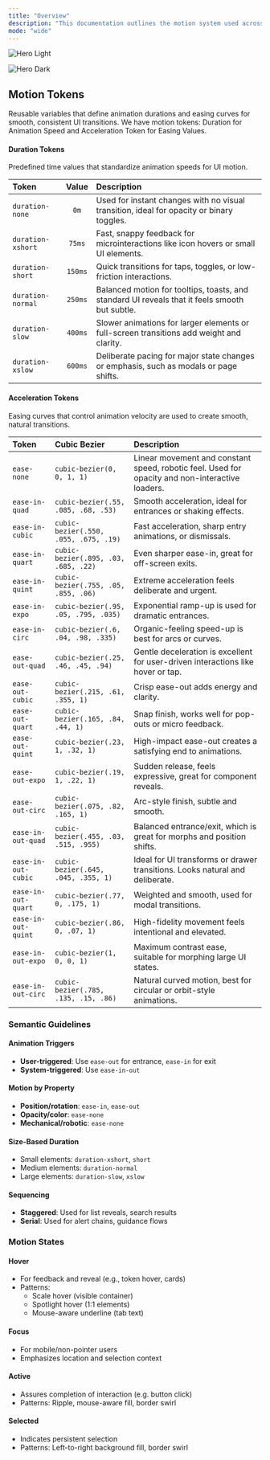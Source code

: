 ```yaml
---
title: "Overview"
description: "This documentation outlines the motion system used across our web and mobile apps. It defines duration and acceleration tokens, semantic motion patterns, and specific motion specs for core components."
mode: "wide"
---
```


<img
  className="block dark:hidden"
  src="/images/hero-light.png"
  alt="Hero Light"
/>

<img
  className="hidden dark:block"
  src="/images/hero-dark.png"
  alt="Hero Dark"
/>

## Motion Tokens

Reusable variables that define animation durations and easing curves for smooth, consistent UI transitions. We have motion tokens: Duration for Animation Speed and Acceleration Token for Easing Values.

#### Duration Tokens

Predefined time values that standardize animation speeds for UI motion.

| Token             | Value   | Description                                                                                    |
| :---------------- | :-----: | :--------------------------------------------------------------------------------------------- |
| `duration-none`   | `0m`    | Used for instant changes with no visual transition, ideal for opacity or binary toggles.       |
| `duration-xshort` | `75ms`  | Fast, snappy feedback for microinteractions like icon hovers or small UI elements.             |
| `duration-short`  | `150ms` | Quick transitions for taps, toggles, or low-friction interactions.                             |
| `duration-normal` | `250ms` | Balanced motion for tooltips, toasts, and standard UI reveals that it feels smooth but subtle. |
| `duration-slow`   | `400ms` | Slower animations for larger elements or full-screen transitions add weight and clarity.       |
| `duration-xslow`  | `600ms` | Deliberate pacing for major state changes or emphasis, such as modals or page shifts.          |

#### Acceleration Tokens

Easing curves that control animation velocity are used to create smooth, natural transitions.

| **Token**           | **Cubic Bezier**                      | **Description**                                                                                 |
| :------------------ | :------------------------------------ | :---------------------------------------------------------------------------------------------- |
| `ease-none`         | `cubic-bezier(0, 0, 1, 1)`            | Linear movement and constant speed, robotic feel. Used for opacity and non-interactive loaders. |
| `ease-in-quad`      | `cubic-bezier(.55, .085, .68, .53)`   | Smooth acceleration, ideal for entrances or shaking effects.                                    |
| `ease-in-cubic`     | `cubic-bezier(.550, .055, .675, .19)` | Fast acceleration, sharp entry animations, or dismissals.                                       |
| `ease-in-quart`     | `cubic-bezier(.895, .03, .685, .22)`  | Even sharper ease-in, great for off-screen exits.                                               |
| `ease-in-quint`     | `cubic-bezier(.755, .05, .855, .06)`  | Extreme acceleration feels deliberate and urgent.                                               |
| `ease-in-expo`      | `cubic-bezier(.95, .05, .795, .035)`  | Exponential ramp-up is used for dramatic entrances.                                             |
| `ease-in-circ`      | `cubic-bezier(.6, .04, .98, .335)`    | Organic-feeling speed-up is best for arcs or curves.                                            |
| `ease-out-quad`     | `cubic-bezier(.25, .46, .45, .94)`    | Gentle deceleration is excellent for user-driven interactions like hover or tap.                |
| `ease-out-cubic`    | `cubic-bezier(.215, .61, .355, 1)`    | Crisp ease-out adds energy and clarity.                                                         |
| `ease-out-quart`    | `cubic-bezier(.165, .84, .44, 1)`     | Snap finish, works well for pop-outs or micro feedback.                                         |
| `ease-out-quint`    | `cubic-bezier(.23, 1, .32, 1)`        | High-impact ease-out creates a satisfying end to animations.                                    |
| `ease-out-expo`     | `cubic-bezier(.19, 1, .22, 1)`        | Sudden release, feels expressive, great for component reveals.                                  |
| `ease-out-circ`     | `cubic-bezier(.075, .82, .165, 1)`    | Arc-style finish, subtle and smooth.                                                            |
| `ease-in-out-quad`  | `cubic-bezier(.455, .03, .515, .955)` | Balanced entrance/exit, which is great for morphs and position shifts.                          |
| `ease-in-out-cubic` | `cubic-bezier(.645, .045, .355, 1)`   | Ideal for UI transforms or drawer transitions. Looks natural and deliberate.                    |
| `ease-in-out-quart` | `cubic-bezier(.77, 0, .175, 1)`       | Weighted and smooth, used for modal transitions.                                                |
| `ease-in-out-quint` | `cubic-bezier(.86, 0, .07, 1)`        | High-fidelity movement feels intentional and elevated.                                          |
| `ease-in-out-expo`  | `cubic-bezier(1, 0, 0, 1)`            | Maximum contrast ease, suitable for morphing large UI states.                                   |
| `ease-in-out-circ`  | `cubic-bezier(.785, .135, .15, .86)`  | Natural curved motion, best for circular or orbit-style animations.                             |

### Semantic Guidelines

#### Animation Triggers

- **User-triggered**: Use `ease-out` for entrance, `ease-in` for exit
- **System-triggered**: Use `ease-in-out`

#### Motion by Property

- **Position/rotation**: `ease-in`, `ease-out`
- **Opacity/color**: `ease-none`
- **Mechanical/robotic**: `ease-none`

#### Size-Based Duration

- Small elements: `duration-xshort`, `short`
- Medium elements: `duration-normal`
- Large elements: `duration-slow`, `xslow`

#### Sequencing

- **Staggered**: Used for list reveals, search results
- **Serial**: Used for alert chains, guidance flows

### Motion States

#### Hover

- For feedback and reveal (e.g., token hover, cards)
- Patterns:
  - Scale hover (visible container)
  - Spotlight hover (1:1 elements)
  - Mouse-aware underline (tab text)

#### Focus

- For mobile/non-pointer users
- Emphasizes location and selection context

#### Active

- Assures completion of interaction (e.g. button click)
- Patterns: Ripple, mouse-aware fill, border swirl

#### Selected

- Indicates persistent selection
- Patterns: Left-to-right background fill, border swirl
